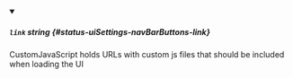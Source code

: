 <details className="config-field" data-expandable="false" open>
<summary>

##### `link`  <span className="config-field-type">string</span> <span className="config-field-default"></span> <span className="config-field-enum"></span> {#status-uiSettings-navBarButtons-link}

CustomJavaScript holds URLs with custom js files that should be included when loading the UI

</summary>

</details>
